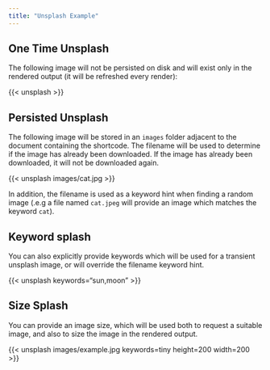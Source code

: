 ```yaml
---
title: "Unsplash Example"
---
```


## One Time Unsplash

The following image will not be persisted on disk and will exist only in the rendered output (it will be refreshed every render):

{{< unsplash >}}

## Persisted Unsplash

The following image will be stored in an `images` folder adjacent to the document containing the shortcode. The filename will be used to determine if the image has already been downloaded. If the image has already been downloaded, it will not be downloaded again.

{{< unsplash images/cat.jpg >}}

In addition, the filename is used as a keyword hint when finding a random image (.e.g a file named `cat.jpeg` will provide an image which matches the keyword `cat`).

## Keyword splash

You can also explicitly provide keywords which will be used for a transient unsplash image, or will override the filename keyword hint.

{{< unsplash keywords="sun,moon" >}}

## Size Splash

You can provide an image size, which will be used both to request a suitable image, and also to size the image in the rendered output.

{{< unsplash images/example.jpg keywords=tiny height=200 width=200 >}}


